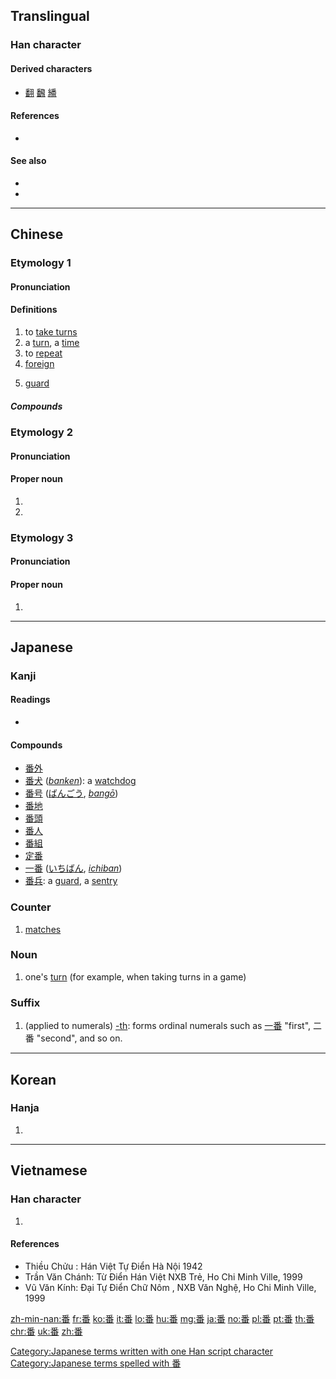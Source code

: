{{also|蹯}}
==Translingual==

===Han character===
{{Han char|rn=102|rad=田|as=07|sn=12|four=20609|canj=HDW|ids=⿱釆田}}

====Derived characters====
* [[翻]] [[飜]] [[繙]]

====References====
* {{Han ref|kx=0763.050|dkj=21858|dj=1172.170|hdz=42543.040|uh=756A|ud=30058|bh=B566|bd=46438}}

====See also====
* {{l|mul|胡}}
* {{l|mul|洋}}

----

==Chinese==
{{zh-forms}}

===Etymology 1===

====Pronunciation====
{{zh-pron
|m=fān
|c=faan1
|h=pfs=fân
|mn=hoan
|mc=y
|oc=y
|ma=
|cat=v,n
}}

====Definitions====
{{zh-hanzi}}

# to [[take turns]]
# a [[turn]], a [[time]]
# to [[repeat]]
# [[foreign]]
#: {{zh-x|番茄|tomato (''lit.'' "foreign eggplant")}}
# [[guard]]

=====Compounds=====
{{der3|title=Compounds
| {{zh-l|半唐番|a person of half-Chinese ancestry}}
| {{zh-l|番邦}}
| {{zh-l|番號}}
| {{zh-l|番客}}
| {{zh-l|番木瓜}}
| {{zh-l|番茄}}
| {{zh-l|番石榴}}
| {{zh-l|番薯}}
| {{zh-l|平埔番}}
| {{zh-l|番鬼}}
| {{zh-l|十番}}
}}

===Etymology 2===

====Pronunciation====
{{zh-pron
|m=Pān
|c=pun1
|ma=
|cat=pn
}}

====Proper noun====
{{zh-proper noun}}

# {{surname|lang=zh}}
# {{zh-only used in|番禺}}

===Etymology 3===

====Pronunciation====
{{zh-pron
|m=Pó
|c=po4
|ma=
|cat=pn
}}

====Proper noun====
{{zh-proper noun}}

# {{surname|lang=zh}}

----

==Japanese==

===Kanji===
{{ja-kanji|grade=2|rs=田07}}

====Readings====
* {{ja-readings|kanyoon=[[ばん]] ([[ban]])|goon=[[ほん]] (hon)|kanon=[[はん]] ([[han]])|kun=[[つがい]] ([[番い]], [[tsugai]]), [[つがう]] ([[番う]], [[tsugau]]), [[つがえる]] ([[番える]], [[tsugaeru]])}}
{{attention|ja|split and expand on readings}}

====Compounds====
* [[番外]]
* [[番犬]] (''[[banken]]''): a [[watchdog]]
* [[番号]] ([[ばんごう]], ''[[bangō]]'')
* [[番地]]
* [[番頭]]
* [[番人]]
* [[番組]]
* [[定番]]
* [[一番]] ([[いちばん]], ''[[ichiban]]'')
* [[番兵]]: a [[guard]], a [[sentry]]

===Counter===
{{ja-pos|ばん|counter}}
# {{label|ja|sports|sort=はん'}} [[match]]es

===Noun===
{{ja-noun|ばん}}

# one's [[turn]] (for example, when taking turns in a game)

===Suffix===
{{ja-pos|ばん|suffix}}
# (applied to numerals) [[-th]]: forms ordinal numerals such as [[一番]] "first", 二番 "second", and so on.

[[Category:Japanese terms written with one Han script character]]
[[Category:Japanese terms spelled with 番]]

----

==Korean==

===Hanja===
{{ko-hanja|hangeul=[[번]], [[반]], [[파]]|eumhun=|rv=beon, ban, pa|mr=pŏn, pan, p'a|y=pen, pan, pha}}

# {{defn|lang=ko|sort=田07}}

----

==Vietnamese==

===Han character===
{{vi-hantu|[[phen]], [[phan]], [[phiên]], [[ba]], [[bà]]|rs=田07}}

# {{defn|lang=vi|sort=田07}}

====References====
* Thiều Chửu : Hán Việt Tự Điển Hà Nội 1942
* Trần Văn Chánh: Từ Điển Hán Việt NXB Trẻ, Ho Chi Minh Ville, 1999
* Vũ Văn Kính: Đại Tự Điển Chữ Nôm , NXB Văn Nghệ, Ho Chi Minh Ville, 1999

[[zh-min-nan:番]]
[[fr:番]]
[[ko:番]]
[[it:番]]
[[lo:番]]
[[hu:番]]
[[mg:番]]
[[ja:番]]
[[no:番]]
[[pl:番]]
[[pt:番]]
[[th:番]]
[[chr:番]]
[[uk:番]]
[[zh:番]]